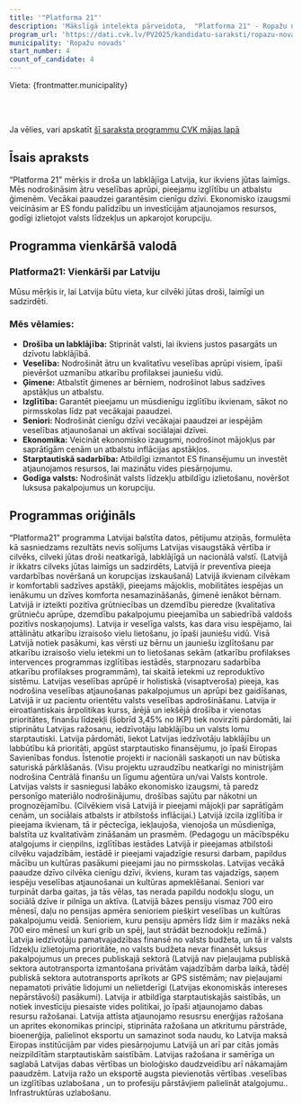 ```yaml
---
title: '"Platforma 21"'
description: 'Mākslīgā intelekta pārveidota,  "Platforma 21" - Ropažu novads programma vienkāršā valodā'
program_url: 'https://dati.cvk.lv/PV2025/kandidatu-saraksti/ropazu-novads/platforma-21'
municipality: 'Ropažu novads'
start_number: 4
count_of_candidate: 4
---
```



Vieta: {frontmatter.municipality}<br/>

<Badge text="Cilvēka labklājība" variant="note" size="small" /> <Badge text="Veselības aprūpe bez gaidīšanas" variant="note" size="small" /> <Badge text="Kvalitatīva izglītība visiem" variant="note" size="small" /> <Badge text="Eiroatlantiskā drošība" variant="note" size="small" /> <Badge text="Atjaunojamie resursi" variant="note" size="small" />

<br/><br/> 

<Card title='Šis ir mākslīga intelekta ģenerēts apraksts' icon='starlight'>
    Ja vēlies, vari apskatīt <a href={frontmatter.program_url} target='_blank'>šī saraksta programmu CVK mājas lapā</a>
    </Card>

## Īsais apraksts

“Platforma 21” mērķis ir droša un labklājīga Latvija, kur ikviens jūtas laimīgs. Mēs nodrošināsim ātru veselības aprūpi, pieejamu izglītību un atbalstu ģimenēm. Vecākai paaudzei garantēsim cienīgu dzīvi. Ekonomisko izaugsmi veicināsim ar ES fondu palīdzību un investīcijām atjaunojamos resursos, godīgi izlietojot valsts līdzekļus un apkarojot korupciju.

## Programma vienkāršā valodā

### Platforma21: Vienkārši par Latviju

Mūsu mērķis ir, lai Latvija būtu vieta, kur cilvēki jūtas droši, laimīgi un sadzirdēti.

### Mēs vēlamies:
*   **Drošība un labklājība:** Stiprināt valsti, lai ikviens justos pasargāts un dzīvotu labklājībā.
*   **Veselība:** Nodrošināt ātru un kvalitatīvu veselības aprūpi visiem, īpaši pievēršot uzmanību atkarību profilaksei jauniešu vidū.
*   **Ģimene:** Atbalstīt ģimenes ar bērniem, nodrošinot labus sadzīves apstākļus un atbalstu.
*   **Izglītība:** Garantēt pieejamu un mūsdienīgu izglītību ikvienam, sākot no pirmsskolas līdz pat vecākajai paaudzei.
*   **Seniori:** Nodrošināt cienīgu dzīvi vecākajai paaudzei ar iespējām veselības atjaunošanai un aktīvai sociālajai dzīvei.
*   **Ekonomika:** Veicināt ekonomisko izaugsmi, nodrošinot mājokļus par saprātīgām cenām un atbalstu inflācijas apstākļos.
*   **Starptautiskā sadarbība:** Atbildīgi izmantot ES finansējumu un investēt atjaunojamos resursos, lai mazinātu vides piesārņojumu.
*   **Godīga valsts:** Nodrošināt valsts līdzekļu atbildīgu izlietošanu, novēršot luksusa pakalpojumus un korupciju.


## Programmas oriģināls

“Platforma21” programma Latvijai
balstīta datos, pētijumu atziņās, formulēta kā sasniedzams rezultāts nevis solījums
Latvijas visaugstākā vērtība ir cilvēks, cilveki jūtas droši neatkarīgā, labklājīgā un nacionālā valstī. (Latvijā ir ikkatrs cilveks jūtas laimīgs un sadzirdēts, Latvijā ir preventīva pieeja vardarbības novēršanā un korupcijas izskaušanā)
Latvijā ikvienam cilvēkam ir komfortabli sadzīves apstākļi, pieejams mājoklis, mobilitātes iespējas un ienākumu un dzīves komforta nesamazināšanās, ģimenē ienākot bērnam.
Latvijā ir izteikti pozitīva grūtniecības un dzemdību pieredze (kvalitatīva grūtnieču aprūpe, dzemdību pakalpojumu pieejamība un sabiedrībā valdošs pozitīvs noskaņojums).
Latvija ir veselīga valsts, kas dara visu iespējamo, lai attālinātu atkarību izraisošo vielu lietošanu, jo īpaši jauniešu vidū. Visā Latvijā notiek pasākumi, kas vērsti uz bērnu un jauniešu izglītošanu par atkarību izraisošo vielu ietekmi un to lietošanas sekām (atkarību profilakses intervences programmas izglītības iestādēs, starpnozaru sadarbība atkarību profilakses programmām), tai skaitā ietekmi uz reproduktīvo sistēmu.
Latvijas veselības aprūpē ir holistiskā (visaptveroša) pieeja, kas nodrošina veselības atjaunošanas pakalpojumus un aprūpi bez gaidīšanas, Latvijā ir uz pacientu orientētu valsts veselības apdrošināšanu.
Latvija ir eiroatlantiskais ārpolitikas kurss, ārējā un iekšējā drošība ir vienotas prioritātes, finanšu līdzekļi (šobrīd 3,45% no IKP) tiek novirzīti pārdomāti, lai stiprinātu Latvijas ražosanu, iedzīvotāju labklājību un valsts lomu starptautiski.
Latvija pārdomāti, liekot Latvijas iedzīvotāju labklājību un labbūtību kā prioritāti, apgūst starptautisko finansējumu, jo īpaši Eiropas Savienības fondus. Īstenotie projekti ir nacionāli saskaņoti un nav būtiska saturiskā pārklāšanās. (Visu projektu uzraudzību neatkarīgi no ministrijām nodrošina Centrālā finanšu un līgumu aģentūra un/vai Valsts kontrole.
Latvijas valsts ir sasniegusi labāko ekonomisko izaugsmi, tā paredz personīgo materiālo nodrošinājumu, drošības sajūtu par nākotni un prognozējamību. (Cilvēkiem visā Latvijā ir pieejami mājokļi par saprātīgām cenām, un sociālais atbalsts ir atbilstošs inflācijai.)
Latvijā izcila izglītība ir pieejama ikvienam, tā ir pēctecīga, iekļaujoša, vienojoša un mūsdienīga, balstīta uz kvalitatīvām zināšanām un prasmēm. (Pedagogu un mācībspēku atalgojums ir cieņpilns, izglītības iestādes Latvijā ir pieejamas atbilstoši cilvēku vajadzībām, iestādē ir pieejami vajadzīgie resursi darbam, papildus mācību un kultūras pasākumi pieejami jau no pirmsskolas.
Latvijas vecākā paaudze dzīvo cilvēka cienīgu dzīvi, ikviens, kuram tas vajadzīgs, saņem iespēju veselības atjaunošanai un kultūras apmeklēšanai. Seniori var turpināt darba gaitas, ja tās vēlas, tas nerada papildu nodokļu slogu, un sociālā dzīve ir pilnīga un aktīva. (Latvijā bāzes pensiju vismaz 700 eiro mēnesī, daļu no pensijas apmēra senioriem piešķirt veselības un kultūras pakalpojumu veidā. Senioriem, kuru pensiju apmērs līdz šim ir mazāks nekā 700 eiro mēnesī un kuri grib un spēj, ļaut strādāt beznodokļu režīmā.)
Latvija iedzīvotāju pamatvajadzības finansē no valsts budžeta, un tā ir valsts līdzekļu izlietojuma prioritāte, no valsts budžeta nevar finansēt luksus pakalpojumus un preces publiskajā sektorā (Latvijā nav pieļaujama publiskā sektora autotransporta izmantošana privātām vajadzībām darba laikā, tādēļ publiskā sektora autotransports aprīkots ar GPS sistēmām; nav pieļaujami nepamatoti privātie lidojumi un nelietderīgi (Latvijas ekonomiskās intereses nepārstāvoši) pasākumi).
Latvija ir atbildīga starptautiskajās saistībās, un notiek investīciju piesaiste vides politikai, jo īpaši atjaunojamo dabas resursu ražošanai. Latvija attīsta atjaunojamo resusrsu enerģijas ražošana un aprites ekonomikas principi, stiprināta ražošana un atkritumu pārstrāde, bioenerģija, palielinot eksportu un samazinot soda naudu, ko Latvija maksā Eiropas institūcijām par vides piesārņojumu Latvijā un arī par citās jomās neizpildītām starptautiskām saistībām.
Latvijas ražošana ir samērīga un saglabā Latvijas dabas vērtības un bioloģisko daudzveidību arī nākamajām paaudzēm. Latvija ražo un eksportē augsta pievienotās vērtības .veselības un izglītības uzlabošana , un to profesiju pārstāvjiem palielināt atalgojumu.. Infrastruktūras uzlabošanu.

